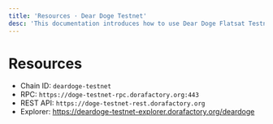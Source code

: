 ```yaml
---
title: 'Resources · Dear Doge Testnet'
desc: 'This documentation introduces how to use Dear Doge Flatsat Testnet to deploy and simulate applications running in space orbit.'
---
```



# Resources

- Chain ID: `deardoge-testnet`
- RPC: `https://doge-testnet-rpc.dorafactory.org:443`
- REST API: `https://doge-testnet-rest.dorafactory.org`
- Explorer: https://deardoge-testnet-explorer.dorafactory.org/deardoge
